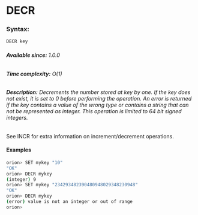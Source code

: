 

# DECR

### Syntax:

```bash
DECR key
```

###### **Available since:** 1.0.0
###### **Time complexity:** O(1)

###### **Description:** Decrements the number stored at key by one. If the key does not exist, it is set to 0 before performing the operation. An error is returned if the key contains a value of the wrong type or contains a string that can not be represented as integer. This operation is limited to 64 bit signed integers.

See INCR for extra information on increment/decrement operations.

#### Examples

```bash
orion> SET mykey "10"
"OK"
orion> DECR mykey
(integer) 9
orion> SET mykey "234293482390480948029348230948"
"OK"
orion> DECR mykey
(error) value is not an integer or out of range
orion>

```